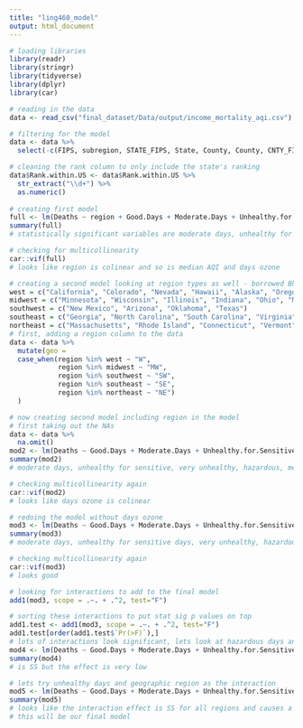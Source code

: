 ```yaml
---
title: "ling460_model"
output: html_document
---
```


```r
# loading libraries
library(readr)
library(stringr)
library(tidyverse)
library(dplyr)
library(car)
```

```r
# reading in the data 
data <- read_csv("final_dataset/Data/output/income_mortality_aqi.csv")
```

```r
# filtering for the model 
data <- data %>%
  select(-c(FIPS, subregion, STATE_FIPS, State, County, County, CNTY_FIPS))

# cleaning the rank column to only include the state's ranking
data$Rank.within.US <- data$Rank.within.US %>%
  str_extract("\\d+") %>%
  as.numeric()
  
# creating first model 
full <- lm(Deaths ~ region + Good.Days + Moderate.Days + Unhealthy.for.Sensitive.Groups.Days + Unhealthy.Days + Very.Unhealthy.Days + Hazardous.Days + Median.AQI + Days.CO + Days.NO2 + Days.Ozone + Days.PM2.5 + Value..Dollars., data = data)
summary(full)
# statistically significant variables are moderate days, unhealthy for sensitive group days, very unhealthy days, hazardous days and median income

# checking for multicollinearity 
car::vif(full)
# looks like region is colinear and so is median AQI and days ozone

# creating a second model looking at region types as well - borrowed Bhargavi's code for the geo regions
west = c("California", "Colorado", "Nevada", "Hawaii", "Alaska", "Oregon", "Utah", "Idaho", "Montana", "Wyoming", "Washington")
midwest = c("Minnesota", "Wisconsin", "Illinois", "Indiana", "Ohio", "Michigan", "Missouri", "Iowa", "Kansas", "Nebraska", "North Dakota", "South Dakota")
southwest = c("New Mexico", "Arizona", "Oklahoma", "Texas")
southeast = c("Georgia", "North Carolina", "South Carolina", "Virginia", "West Virginia", "Kentucky", "Tennessee", "Mississippi", "Alabama", "Delaware", "Maryland", "Florida", "Louisiana", "Arkansas")
northeast = c("Massachusetts", "Rhode Island", "Connecticut", "Vermont", "New Hampshire", "Maine", "Pennsylvania", "New Jersey", "New York")
# first, adding a region column to the data 
data <- data %>% 
  mutate(geo = 
  case_when(region %in% west ~ "W",
            region %in% midwest ~ "MW",
            region %in% southwest ~ "SW",
            region %in% southeast ~ "SE",
            region %in% northeast ~ "NE")
  )

# now creating second model including region in the model 
# first taking out the NAs 
data <- data %>%
  na.omit()
mod2 <- lm(Deaths ~ Good.Days + Moderate.Days + Unhealthy.for.Sensitive.Groups.Days + Unhealthy.Days + Very.Unhealthy.Days + Hazardous.Days + Median.AQI + Days.CO + Days.NO2 + Days.Ozone + Days.PM2.5 + Value..Dollars. + factor(geo), data = data)
summary(mod2)
# moderate days, unhealthy for sensitive, very unhealthy, hazardous, median income, NE, SE, and W are statistically significant 

# checking multicollinearity again 
car::vif(mod2)
# looks like days ozone is colinear 

# redoing the model without days ozone 
mod3 <- lm(Deaths ~ Good.Days + Moderate.Days + Unhealthy.for.Sensitive.Groups.Days + Unhealthy.Days + Very.Unhealthy.Days + Hazardous.Days + Median.AQI + Days.CO + Days.NO2 + Days.PM2.5 + Value..Dollars. + factor(geo), data = data)
summary(mod3)
# moderate days, unhealthy for sensitive days, very unhealthy, hazardous, median income, NE, SE, and W are stat sig

# checking multicollinearity again 
car::vif(mod3)
# looks good

# looking for interactions to add to the final model 
add1(mod3, scope = .~. + .^2, test="F")

# sorting these interactions to put stat sig p values on top 
add1.test <- add1(mod3, scope = .~. + .^2, test="F")
add1.test[order(add1.test$`Pr(>F)`),]
# lots of interactions look significant, lets look at hazardous days and median income 
mod4 <- lm(Deaths ~ Good.Days + Moderate.Days + Unhealthy.for.Sensitive.Groups.Days + Unhealthy.Days + Very.Unhealthy.Days + Hazardous.Days * Value..Dollars. + Median.AQI + Days.CO + Days.NO2 + Days.PM2.5 + factor(geo), data = data)
summary(mod4)
# is SS but the effect is very low

# lets try unhealthy days and geographic region as the interaction 
mod5 <- lm(Deaths ~ Good.Days + Moderate.Days + Unhealthy.for.Sensitive.Groups.Days + Unhealthy.Days * factor(geo) + Very.Unhealthy.Days + Hazardous.Days + Value..Dollars. + Median.AQI + Days.CO + Days.NO2 + Days.PM2.5, data = data)
summary(mod5)
# looks like the interaction effect is SS for all regions and causes a huge difference
# this will be our final model 
```

